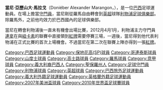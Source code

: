 {{noteta
|G1=意甲
|1=zh-hans:科林蒂安; zh-hk:哥連泰斯; zh-tw:科奈西恩;
|2=zh-hans:桑托斯;zh-hk:山度士;zh-tw:桑托斯;
|3=zh-hans:克鲁塞罗;zh-hk:高士路;zh-tw:克魯塞羅;
}}
{{Infobox Football biography
| playername          = 當尼<br /> ''Doni''
| fullname            = Doniéber Alexander Marangon
| dateofbirth         = {{birth date and age|1979|10|22}}
| image = [[File:DoniMarangon.JPG|150px]]
| cityofbirth         = Jundiaí
| countryofbirth      = [[巴西|巴西]]
| height              = {{Height|m=1.95}}
| position            = [[守門員|守門員]]
| currentclub         = 
| clubnumber          = 
| youthyears          = 
| youthclubs          = 
| years               = 2001-2003<br />2004-2004<br />2004-2005<br />2005-2005<br />2005-2011<br />2011-2013
| clubs               = [[科奈西恩|科奈西恩]]<br />[[桑托斯足球俱樂部|桑托斯]]<br />[[高士路|高士路]]<br />[[青年人體育會|青年人體育會]]<br />[[羅馬足球俱樂部|羅馬]]<br />[[利物浦足球俱乐部|利物浦]]
| caps(goals)         = 59 (0)<br />0 (0)<br />6 (0)<br />22 (0)<br />148 (0)<br />4 (0)
| nationalyears       = 2007- 
| nationalteam        = [[巴西國家足球隊|巴西]]
| nationalcaps(goals) = 11  (0)
| pcupdate            = 
| ntupdate            = 
}}
'''當尼·亞歷山大·馬拉戈'''（Doniéber Alexander Marangon，{{bd|1979年|10月22日|catIdx=Doni}}），是一位[[巴西|巴西]]足球運動員。在場上擔當[[守門員|守門員]]，當尼剛從羅馬自由轉會到[[英格蘭超級足球聯賽|英超]]球隊[[利物浦足球俱樂部|利物浦足球俱樂部]]。除羅馬外，之前他均效力於巴西國內的足球俱樂部。

當尼在轉會利物浦後一直未有機會出場比賽，2012月4月1月，利物浦主力守門員[[連拿|連拿]]在與[[紐卡素|紐卡素]]的聯賽中直接領到[[紅牌|紅牌]]需要停賽三場，一週後，當尼得到他代表利物浦在正式比賽的首次上場機會。不過當尼在第二次在聯賽上陣亦得到一張[[紅牌|紅牌]]。

{{Brazil Squad 2010 World Cup}}

{{DEFAULTSORT:Doni}}
[[Category:巴西足球運動員|Category:巴西足球運動員]]
[[Category:保地花高(SP)球員|Category:保地花高(SP)球員]]
[[Category:哥連泰斯球員|Category:哥連泰斯球員]]
[[Category:山度士球員|Category:山度士球員]]
[[Category:高士路球員|Category:高士路球員]]
[[Category:羅馬球員|Category:羅馬球員]]
[[Category:意甲球員|Category:意甲球員]]
[[Category:義大利裔巴西人|Category:義大利裔巴西人]]
[[Category:聖保羅州人|Category:聖保羅州人]]
[[Category:足球守門員|Category:足球守門員]]
[[Category:利物浦球員|Category:利物浦球員]]
[[Category:英超球員|Category:英超球員]]
[[Category:巴西旅外足球運動員|Category:巴西旅外足球運動員]]
[[Category:義大利外籍足球運動員|Category:義大利外籍足球運動員]]
[[Category:英格蘭外籍足球運動員|Category:英格蘭外籍足球運動員]]
[[Category:2007年美洲盃球員|Category:2007年美洲盃球員]]
[[Category:2010年世界盃足球賽球員|Category:2010年世界盃足球賽球員]]